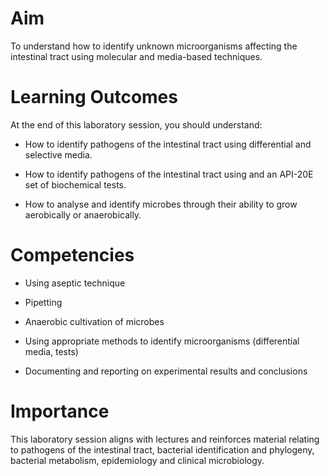 # Aim

To understand how to identify unknown microorganisms affecting the intestinal tract using molecular and media-based techniques.


# Learning Outcomes

At the end of this laboratory session, you should understand:

*	How to identify pathogens of the intestinal tract using differential and selective media.

*	How to identify pathogens of the intestinal tract using and an API-20E set of biochemical tests.

*	How to analyse and identify microbes through their ability to grow aerobically or anaerobically.


# Competencies

* Using aseptic technique

* Pipetting

* Anaerobic cultivation of microbes

* Using appropriate methods to identify microorganisms (differential media, tests)

*	Documenting and reporting on experimental results and conclusions


# Importance

This laboratory session aligns with lectures and reinforces material relating to pathogens of the intestinal tract, bacterial identification and phylogeny, bacterial metabolism, epidemiology and clinical microbiology.

